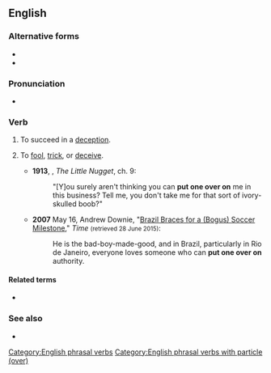 ==English==

===Alternative forms===
* {{l|en|get one over on}}
* {{l|en|pull one over}}

===Pronunciation===
* {{audio|En-au-put one over.ogg|Audio (AU)|lang=en}}

===Verb===
{{en-verb|head=[[put]] [[one]] [[over]] ([[on]])|puts one over|putting one over|put one over}}

# {{lb|en|idiomatic}} To succeed in a [[deception]].
# {{lb|en|idiomatic|with ''on''}} To [[fool]], [[trick]], or [[deceive]].
#* '''1913''', {{w|P. G. Wodehouse}}, ''The Little Nugget'', ch. 9:
#*: "[Y]ou surely aren't thinking you can '''put one over on''' me in this business? Tell me, you don't take me for that sort of ivory-skulled boob?"
#* '''2007''' May 16, Andrew Downie, "[http://content.time.com/time/world/article/0,8599,1621967,00.html Brazil Braces for a (Bogus) Soccer Milestone]," ''Time'' <small>(retrieved 28 June 2015)</small>:
#*: He is the bad-boy-made-good, and in Brazil, particularly in Rio de Janeiro, everyone loves someone who can '''put one over on''' authority.

====Related terms====
* {{l|en|put on}}

===See also===
* {{l|en|put-up}}

[[Category:English phrasal verbs]]
[[Category:English phrasal verbs with particle (over)]]
